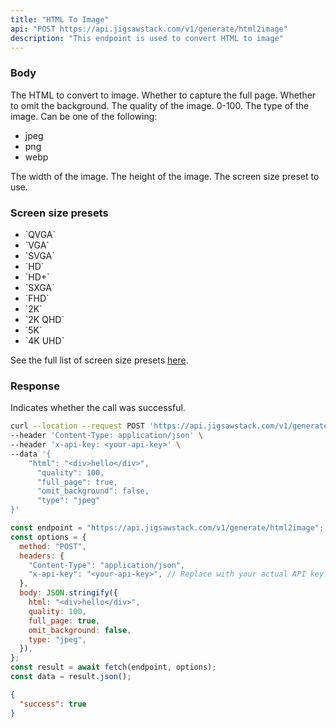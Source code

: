 ```yaml
---
title: "HTML To Image"
api: "POST https://api.jigsawstack.com/v1/generate/html2image"
description: "This endpoint is used to convert HTML to image"
---
```


### Body

<ParamField body="html" type="string" required>
  The HTML to convert to image.
</ParamField>

<ParamField body="full_page" type="boolean">
  Whether to capture the full page.
</ParamField>

<ParamField body="omit_background" type="boolean">
  Whether to omit the background.
</ParamField>

<ParamField body="quality" type="number" default="75">
  The quality of the image. 0-100.
</ParamField>

<ParamField body="type" type="string" default="png">
  The type of the image. Can be one of the following:
  <ul>
    <li>jpeg</li>
    <li>png</li>
    <li>webp</li>
  </ul>
</ParamField>

<ParamField body="width" type="number" default="1920">
  The width of the image.
</ParamField>

<ParamField body="height" type="number" default="1080">
  The height of the image.
</ParamField>

<ParamField body="screen_size_preset" type="string">
  The screen size preset to use.
</ParamField>

<Snippet file="header.mdx" />

### Screen size presets

<ul>
  <li>`QVGA`</li>
  <li>`VGA`</li>
  <li>`SVGA`</li>
  <li>`HD`</li>
  <li>`HD+`</li>
  <li>`SXGA`</li>
  <li>`FHD`</li>
  <li>`2K`</li>
  <li>`2K QHD`</li>
  <li>`5K`</li>
  <li>`4K UHD`</li>
</ul>

See the full list of screen size presets [here](https://gist.github.com/iamNarcisse/c48d72301de1c12f722cf2eb175fc4bc).

### Response

<ResponseField name="success" type="boolean">
  Indicates whether the call was successful.
</ResponseField>

<RequestExample>

```bash cURL
curl --location --request POST 'https://api.jigsawstack.com/v1/generate/html2image' \
--header 'Content-Type: application/json' \
--header 'x-api-key: <your-api-key>' \
--data '{
    "html": "<div>hello</div>",
      "quality": 100,
      "full_page": true,
      "omit_background": false,
      "type": "jpeg"
}'
```

```javascript Node.js
const endpoint = "https://api.jigsawstack.com/v1/generate/html2image";
const options = {
  method: "POST",
  headers: {
    "Content-Type": "application/json",
    "x-api-key": "<your-api-key>", // Replace with your actual API key.
  },
  body: JSON.stringify({
    html: "<div>hello</div>",
    quality: 100,
    full_page: true,
    omit_background: false,
    type: "jpeg",
  }),
};
const result = await fetch(endpoint, options);
const data = result.json();
```

</RequestExample>

<ResponseExample>

```json Response
{
  "success": true
}
```

</ResponseExample>

